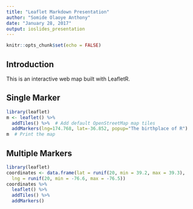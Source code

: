 ```yaml
---
title: "Leaflet Markdown Presentation"
author: "Somide Olaoye Anthony"
date: "January 28, 2017"
output: ioslides_presentation
---
```


```r
knitr::opts_chunk$set(echo = FALSE)
```

## Introduction

This is an interactive web map built with LeafletR.


## Single Marker

```r
library(leaflet)
m <- leaflet() %>%
  addTiles() %>%  # Add default OpenStreetMap map tiles
  addMarkers(lng=174.768, lat=-36.852, popup="The birthplace of R")
m  # Print the map
```

## Multiple Markers

```r
library(leaflet)
coordinates <- data.frame(lat = runif(20, min = 39.2, max = 39.3),
  lng = runif(20, min = -76.6, max = -76.5))
coordinates %>%
  leaflet() %>%
  addTiles() %>%
  addMarkers()
```